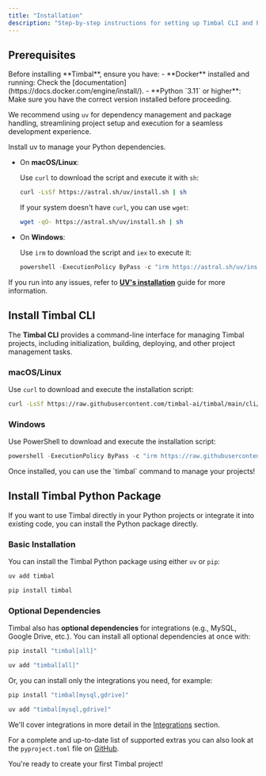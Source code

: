 ```yaml
---
title: "Installation"
description: "Step-by-step instructions for setting up Timbal CLI and Python package."
---
```


## Prerequisites

<Info>
Before installing **Timbal**, ensure you have:
- **Docker** installed and running: Check the [documentation](https://docs.docker.com/engine/install/).
- **Python `3.11` or higher**: Make sure you have the correct version installed before proceeding.
</Info>

We recommend using `uv` for dependency management and package handling, streamlining project setup and execution for a seamless development experience.

<Info>
Install uv to manage your Python dependencies.

- On **macOS/Linux**:

  Use `curl` to download the script and execute it with `sh`:

  ```bash
  curl -LsSf https://astral.sh/uv/install.sh | sh
  ```

  If your system doesn't have `curl`, you can use `wget`:

  ```bash
  wget -qO- https://astral.sh/uv/install.sh | sh
  ```
  
- On **Windows**:

  Use `irm` to download the script and `iex` to execute it:

  ```powershell
  powershell -ExecutionPolicy ByPass -c "irm https://astral.sh/uv/install.ps1 | iex"
  ```

If you run into any issues, refer to **[UV's installation](https://docs.astral.sh/uv/get-started/installation/)** guide for more information.
</Info>

## Install Timbal CLI

The **Timbal CLI** provides a command-line interface for managing Timbal projects, including initialization, building, deploying, and other project management tasks.

### macOS/Linux

Use `curl` to download and execute the installation script:

```bash
curl -LsSf https://raw.githubusercontent.com/timbal-ai/timbal/main/cli/install.sh | sh
```

### Windows

Use PowerShell to download and execute the installation script:

```powershell
powershell -ExecutionPolicy ByPass -c "irm https://raw.githubusercontent.com/timbal-ai/timbal/main/cli/install.ps1 | iex"
```

<Tip>
Once installed, you can use the `timbal` command to manage your projects!
</Tip>

## Install Timbal Python Package

If you want to use Timbal directly in your Python projects or integrate it into existing code, you can install the Python package directly.

### Basic Installation

You can install the Timbal Python package using either `uv` or `pip`:

```bash
uv add timbal
```

```bash
pip install timbal
```

### Optional Dependencies

Timbal also has **optional dependencies** for integrations (e.g., MySQL, Google Drive, etc.).
You can install all optional dependencies at once with:

```bash
pip install "timbal[all]"
```

```bash
uv add "timbal[all]"
```

Or, you can install only the integrations you need, for example:

```bash
pip install "timbal[mysql,gdrive]"
```

```bash
uv add "timbal[mysql,gdrive]"
```

We'll cover integrations in more detail in the [Integrations](/integrations) section.

For a complete and up-to-date list of supported extras you can also look at the `pyproject.toml` file on [GitHub](https://github.com/timbal-ai/timbal/blob/main/pyproject.toml).

<Tip>
You're ready to create your first Timbal project!
</Tip>
